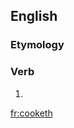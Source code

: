 ==English==

===Etymology===
{{suffix|cook|eth|lang=en}}

===Verb===
{{head|en|verb form}}

# {{en-archaic third-person singular of|cook}}

[[fr:cooketh]]
